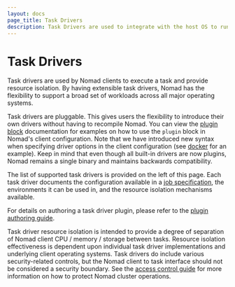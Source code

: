 ```yaml
---
layout: docs
page_title: Task Drivers
description: Task Drivers are used to integrate with the host OS to run tasks in Nomad.
---
```


# Task Drivers

Task drivers are used by Nomad clients to execute a task and provide resource
isolation. By having extensible task drivers, Nomad has the flexibility to
support a broad set of workloads across all major operating systems.

Task drivers are pluggable. This gives users the flexibility to introduce their
own drivers without having to recompile Nomad. You can view the [plugin block][plugin]
documentation for examples on how to use the `plugin` block in Nomad's client configuration.
Note that we have introduced new syntax when specifying driver options in the client
configuration (see [docker][docker_plugin] for an example). Keep in mind that even though
all built-in drivers are now plugins, Nomad remains a single binary and maintains
backwards compatibility.

The list of supported task drivers is provided on the left of this page. Each
task driver documents the configuration available in a [job
specification](/nomad/docs/job-specification), the environments it can be
used in, and the resource isolation mechanisms available.

For details on authoring a task driver plugin, please refer to the [plugin
authoring guide][plugin_guide].

Task driver resource isolation is intended to provide a degree of separation of
Nomad client CPU / memory / storage between tasks. Resource isolation
effectiveness is dependent upon individual task driver implementations and
underlying client operating systems. Task drivers do include various
security-related controls, but the Nomad client to task interface should not be
considered a security boundary. See the [access control guide][acl_guide] for
more information on how to protect Nomad cluster operations.

[plugin]: /nomad/docs/configuration/plugin
[docker_plugin]: /nomad/docs/drivers/docker#client-requirements
[plugin_guide]: /nomad/docs/concepts/plugins
[acl_guide]: /nomad/tutorials/access-control
